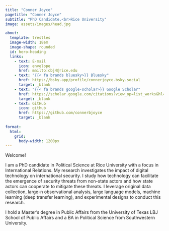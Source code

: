 ```yaml
---
title: "Conner Joyce"
pagetitle: "Conner Joyce"
subtitle: "PhD Candidate,<br>Rice University"
image: assets/images/head.jpg

about: 
  template: trestles
  image-width: 18em
  image-shape: rounded
  id: hero-heading
  links:
    - text: E-mail
      icon: envelope
      href: mailto:cbj4@rice.edu
    - text: "{{< fa brands bluesky>}} Bluesky"
      href: https://bsky.app/profile/connerjoyce.bsky.social
      target: _blank
    - text: "{{< fa brands google-scholar>}} Google Scholar"
      href: https://scholar.google.com/citations?view_op=list_works&hl=en&user=EwHCFfgAAAAJ
      target: _blank
    - text: GitHub
      icon: github
      href: https://github.com/connerbjoyce
      target: _blank
      
format:
  html:
    grid:
      body-width: 1200px
---
```


::: {#hero-heading}

<div class="h1">Welcome!</div>

I am a PhD candidate in Political Science at Rice University with a focus in International Relations. My research investigates the impact of digital technology on international security. I study how technology can facilitate the emergence of security threats from non-state actors and how state actors can cooperate to mitigate these threats. I leverage original data collection, large-n observational analysis, large language models, machine learning (deep transfer learning), and experimental designs to conduct this research.

I hold a Master's degree in Public Affairs from the University of Texas LBJ School of Public Affairs and a BA in Political Science from Southwestern University.  

:::